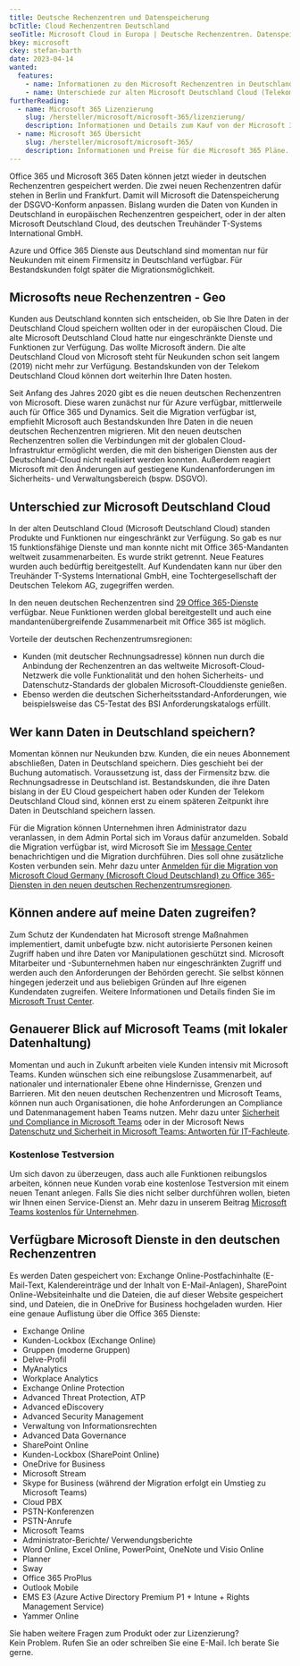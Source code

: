 ```yaml
---
title: Deutsche Rechenzentren und Datenspeicherung
bcTitle: Cloud Rechenzentren Deutschland
seoTitle: Microsoft Cloud in Europa | Deutsche Rechenzentren. Datenspeicherung
bkey: microsoft
ckey: stefan-barth
date: 2023-04-14
wanted:
  features:
    - name: Informationen zu den Microsoft Rechenzentren in Deutschland
    - name: Unterschiede zur alten Microsoft Deutschland Cloud (Telekom)
furtherReading:
  - name: Microsoft 365 Lizenzierung
    slug: /hersteller/microsoft/microsoft-365/lizenzierung/
    description: Informationen und Details zum Kauf von der Microsoft 365 Pläne.
  - name: Microsoft 365 Übersicht
    slug: /hersteller/microsoft/microsoft-365/
    description: Informationen und Preise für die Microsoft 365 Pläne.
---
```




<Intro>

Office 365 und Microsoft 365 Daten können jetzt wieder in deutschen Rechenzentren gespeichert werden. Die zwei neuen Rechenzentren dafür stehen in Berlin und Frankfurt. Damit will Microsoft die Datenspeicherung der DSGVO-Konform anpassen.
Bislang wurden die Daten von Kunden in Deutschland in europäischen Rechenzentren gespeichert, oder in der alten Microsoft Deutschland Cloud, des deutschen Treuhänder T-Systems International GmbH.

 Azure und Office 365 Dienste aus Deutschland sind momentan nur für Neukunden mit einem Firmensitz in Deutschland verfügbar. Für Bestandskunden folgt später die Migrationsmöglichkeit.



</Intro>

<TOC />



## Microsofts neue Rechenzentren - Geo

Kunden aus Deutschland konnten sich entscheiden, ob Sie Ihre Daten in der Deutschland Cloud speichern wollten oder in der europäischen Cloud. Die alte Microsoft Deutschland Cloud hatte nur eingeschränkte Dienste und Funktionen zur Verfügung. Das wollte Microsoft ändern.
Die alte Deutschland Cloud von Microsoft steht für Neukunden schon seit langem (2019) nicht mehr zur Verfügung. Bestandskunden von der Telekom Deutschland Cloud können dort weiterhin Ihre Daten hosten.

Seit Anfang des Jahres 2020 gibt es die neuen deutschen Rechenzentren von Microsoft. Diese waren zunächst nur für Azure verfügbar, mittlerweile auch für Office 365 und Dynamics. Seit die Migration verfügbar ist, empfiehlt Microsoft auch Bestandskunden Ihre Daten in die neuen deutschen Rechenzentren migrieren.
Mit den neuen deutschen Rechenzentren sollen die Verbindungen mit der globalen Cloud-Infrastruktur ermöglicht werden, die mit den bisherigen Diensten aus der Deutschland-Cloud nicht realisiert werden konnten. Außerdem reagiert Microsoft mit den Änderungen auf gestiegene Kundenanforderungen im Sicherheits- und Verwaltungsbereich (bspw. DSGVO).



## Unterschied zur Microsoft Deutschland Cloud

In der alten Deutschland Cloud (Microsoft Deutschland Cloud) standen Produkte und Funktionen nur eingeschränkt zur Verfügung. So gab es nur 15 funktionsfähige Dienste und man konnte nicht mit Office 365-Mandanten weltweit zusammenarbeiten. Es wurde strikt getrennt. Neue Features wurden auch bedürftig bereitgestellt. Auf Kundendaten kann nur über den Treuhänder T-Systems International GmbH, eine Tochtergesellschaft der Deutschen Telekom AG, zugegriffen werden.

In den neuen deutschen Rechenzentren sind [29 Office 365-Dienste](#verfügbare-microsoft-dienste-in-den-deutschen-rechenzentren) verfügbar. Neue Funktionen werden global bereitgestellt und auch eine mandantenübergreifende Zusammenarbeit mit Office 365 ist möglich.

Vorteile der deutschen Rechenzentrumsregionen:

- Kunden (mit deutscher Rechnungsadresse) können nun durch die Anbindung der Rechenzentren an das weltweite Microsoft-Cloud-Netzwerk die volle Funktionalität und den hohen Sicherheits- und Datenschutz-Standards der globalen Microsoft-Clouddienste genießen.
- Ebenso werden die deutschen Sicherheitsstandard-Anforderungen, wie beispielsweise das C5-Testat des BSI Anforderungskatalogs erfüllt.


## Wer kann Daten in Deutschland speichern?

Momentan können nur Neukunden bzw. Kunden, die ein neues Abonnement abschließen, Daten in Deutschland speichern. Dies geschieht bei der Buchung automatisch. Voraussetzung ist, dass der Firmensitz bzw. die Rechnungsadresse in Deutschland ist. Bestandskunden, die ihre Daten bislang in der EU Cloud gespeichert haben oder Kunden der Telekom Deutschland Cloud sind, können erst zu einem späteren Zeitpunkt ihre Daten in Deutschland speichern lassen.

Für die Migration können Unternehmen ihren Administrator dazu veranlassen, in dem Admin Portal sich im Voraus dafür anzumelden. Sobald die Migration verfügbar ist, wird Microsoft Sie im [Message Center](https://learn.microsoft.com/de-de/microsoft-365/admin/manage/message-center?view=o365-worldwide) benachrichtigen und die Migration durchführen. Dies soll ohne zusätzliche Kosten verbunden sein. Mehr dazu unter [Anmelden für die Migration von Microsoft Cloud Germany (Microsoft Cloud Deutschland) zu Office 365-Diensten in den neuen deutschen Rechenzentrumsregionen](https://datacenters.microsoft.com/globe/explore).



## Können andere auf meine Daten zugreifen?

Zum Schutz der Kundendaten hat Microsoft strenge Maßnahmen implementiert, damit unbefugte bzw. nicht autorisierte Personen keinen Zugriff haben und ihre Daten vor Manipulationen geschützt sind. Microsoft Mitarbeiter und -Subunternehmen haben nur eingeschränkten Zugriff und werden auch den Anforderungen der Behörden gerecht. Sie selbst können hingegen jederzeit und aus beliebigen Gründen auf Ihre eigenen Kundendaten zugreifen. Weitere Informationen und Details finden Sie im [Microsoft Trust Center](https://www.microsoft.com/de-de/trust-center).



## Genauerer Blick auf Microsoft Teams (mit lokaler Datenhaltung)

Momentan und auch in Zukunft arbeiten viele Kunden intensiv mit Microsoft Teams. Kunden wünschen sich eine reibungslose Zusammenarbeit, auf nationaler und internationaler Ebene ohne Hindernisse, Grenzen und Barrieren. Mit den neuen deutschen Rechenzentren und Microsoft Teams, können nun auch Organisationen, die hohe Anforderungen an Compliance und Datenmanagement haben Teams nutzen. Mehr dazu unter [Sicherheit und Compliance in Microsoft Teams](https://learn.microsoft.com/de-de/microsoftteams/security-compliance-overview) oder in der Microsoft News [Datenschutz und Sicherheit in Microsoft Teams: Antworten für IT-Fachleute](https://news.microsoft.com/de-de/datenschutz-und-sicherheit-in-microsoft-teams-it-fachleute/).


### Kostenlose Testversion

Um sich davon zu überzeugen, dass auch alle Funktionen reibungslos arbeiten, können neue Kunden vorab eine kostenlose Testversion mit einem neuen Tenant anlegen. Falls Sie dies nicht selber durchführen wollen, bieten wir Ihnen einen Service-Dienst an. Mehr dazu in unserem Beitrag [Microsoft Teams kostenlos für Unternehmen](/blog/microsoft-teams-fuer-unternehmen/).


## Verfügbare Microsoft Dienste in den deutschen Rechenzentren

Es werden Daten gespeichert von: Exchange Online-Postfachinhalte (E-Mail-Text, Kalendereinträge und der Inhalt von E-Mail-Anlagen), SharePoint Online-Websiteinhalte und die Dateien, die auf dieser Website gespeichert sind, und Dateien, die in OneDrive for Business hochgeladen wurden. Hier eine genaue Auflistung über die Office 365 Dienste:

- Exchange Online
- Kunden-Lockbox (Exchange Online)
- Gruppen (moderne Gruppen)
- Delve-Profil
- MyAnalytics
- Workplace Analytics
- Exchange Online Protection
- Advanced Threat Protection, ATP
- Advanced eDiscovery
- Advanced Security Management
- Verwaltung von Informationsrechten
- Advanced Data Governance
- SharePoint Online
- Kunden-Lockbox (SharePoint Online)
- OneDrive for Business
- Microsoft Stream
- Skype for Business (während der Migration erfolgt ein Umstieg zu Microsoft Teams)
- Cloud PBX
- PSTN-Konferenzen
- PSTN-Anrufe
- Microsoft Teams
- Administrator-Berichte/ Verwendungsberichte
- Word Online, Excel Online, PowerPoint, OneNote und Visio Online
- Planner
- Sway
- Office 365 ProPlus
- Outlook Mobile
- EMS E3 (Azure Active Directory Premium P1 + Intune + Rights Management Service)
- Yammer Online


<GetInTouch theme="light">

Sie haben weitere Fragen zum Produkt oder zur Lizenzierung?<br />
Kein Problem. Rufen Sie an oder schreiben Sie eine E-Mail. Ich berate Sie gerne.

</GetInTouch>
